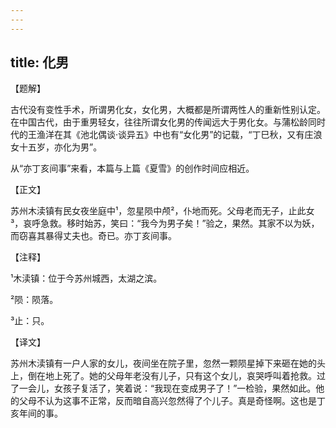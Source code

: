 ```yaml
---
---
---
```

title: 化男
---




【题解】


古代没有变性手术，所谓男化女，女化男，大概都是所谓两性人的重新性别认定。在中国古代，由于重男轻女，往往所谓女化男的传闻远大于男化女。与蒲松龄同时代的王渔洋在其《池北偶谈·谈异五》中也有“女化男”的记载，“丁巳秋，又有庄浪女十五岁，亦化为男”。

从“亦丁亥间事”来看，本篇与上篇《夏雪》的创作时间应相近。


【正文】

苏州木渎镇有民女夜坐庭中¹，忽星陨中颅²，仆地而死。父母老而无子，止此女³，哀呼急救。移时始苏，笑曰：“我今为男子矣！”验之，果然。其家不以为妖，而窃喜其暴得丈夫也。奇已。亦丁亥间事。

【注释】


¹木渎镇：位于今苏州城西，太湖之滨。

²陨：陨落。

³止：只。





【译文】


苏州木渎镇有一户人家的女儿，夜间坐在院子里，忽然一颗陨星掉下来砸在她的头上，倒在地上死了。她的父母年老没有儿子，只有这个女儿，哀哭呼叫着抢救。过了一会儿，女孩子复活了，笑着说：“我现在变成男子了！”一检验，果然如此。他的父母不认为这事不正常，反而暗自高兴忽然得了个儿子。真是奇怪啊。这也是丁亥年间的事。